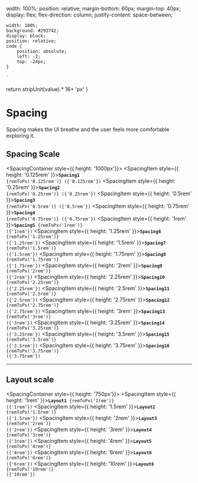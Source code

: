 
  width: 100%;
  position: relative;
  margin-bottom: 60px;
  margin-top: 40px;
  display: flex;
  flex-direction: column;
  justify-content: space-between;
`

    width: 100%;
    background: #293742;
    display: block;
    position: relative;
    code {
        position: absolute;
        left: -2;
        top: -24px;
    }
`

  return stripUnit(value) * 16+ 'px'
}

<Meta title="Foundations/2. Spacing" />

# Spacing

Spacing makes the UI breathe and the user feels more comfortable exploring it.

## Spacing Scale

<SpacingContainer style={{ height: '1000px'}}>
    <SpacingItem style={{ height: '0.125rem' }}><code><b>Spacing1</b> {remToPx('0.125rem')} ({'0.125rem'})</code></SpacingItem>
    <SpacingItem style={{ height: '0.25rem' }}><code><b>Spacing2</b> {remToPx('0.25rem')} ({'0.25rem'})</code></SpacingItem>
    <SpacingItem style={{ height: '0.5rem' }}><code><b>Spacing3</b> {remToPx('0.5rem')} ({'0.5rem'})</code></SpacingItem>
    <SpacingItem style={{ height: '0.75rem' }}><code><b>Spacing4</b> {remToPx('0.75rem')} ({'0.75rem'})</code></SpacingItem>
    <SpacingItem style={{ height: '1rem' }}><code><b>Spacing5</b> {remToPx('1rem')} ({'1rem'})</code></SpacingItem>
    <SpacingItem style={{ height: '1.25rem' }}><code><b>Spacing6</b> {remToPx('1.25rem')} ({'1.25rem'})</code></SpacingItem>
    <SpacingItem style={{ height: '1.5rem' }}><code><b>Spacing7</b> {remToPx('1.5rem')} ({'1.5rem'})</code></SpacingItem>
    <SpacingItem style={{ height: '1.75rem' }}><code><b>Spacing8</b> {remToPx('1.75rem')} ({'1.75rem'})</code></SpacingItem>
    <SpacingItem style={{ height: '2rem' }}><code><b>Spacing9</b> {remToPx('2rem')} ({'2rem'})</code></SpacingItem>
    <SpacingItem style={{ height: '2.25rem' }}><code><b>Spacing10</b> {remToPx('2.25rem')} ({'2.25rem'})</code></SpacingItem>
    <SpacingItem style={{ height: '2.5rem' }}><code><b>Spacing11</b> {remToPx('2.5rem')} ({'2.5rem'})</code></SpacingItem>
    <SpacingItem style={{ height: '2.75rem' }}><code><b>Spacing12</b> {remToPx('2.75rem')} ({'2.75rem'})</code></SpacingItem>
    <SpacingItem style={{ height: '3rem' }}><code><b>Spacing13</b> {remToPx('3rem')} ({'3rem'})</code></SpacingItem>
    <SpacingItem style={{ height: '3.25rem' }}><code><b>Spacing14</b> {remToPx('3.25rem')} ({'3.25rem'})</code></SpacingItem>
    <SpacingItem style={{ height: '3.5rem' }}><code><b>Spacing15</b> {remToPx('3.5rem')} ({'3.5rem'})</code></SpacingItem>
    <SpacingItem style={{ height: '3.75rem' }}><code><b>Spacing16</b> {remToPx('3.75rem')} ({'3.75rem'})</code></SpacingItem>
</SpacingContainer>

---

## Layout scale

<SpacingContainer style={{ height: '750px'}}>
    <SpacingItem style={{ height: '1rem' }}><code><b>Layout1</b> {remToPx('1rem')} ({'1rem'})</code></SpacingItem>
    <SpacingItem style={{ height: '1.5rem' }}><code><b>Layout2</b> {remToPx('1.5rem')} ({'1.5rem'})</code></SpacingItem>
    <SpacingItem style={{ height: '2rem' }}><code><b>Layout3</b> {remToPx('2rem')} ({'2rem'})</code></SpacingItem>
    <SpacingItem style={{ height: '3rem' }}><code><b>Layout4</b> {remToPx('3rem')} ({'3rem'})</code></SpacingItem>
    <SpacingItem style={{ height: '4rem' }}><code><b>Layout5</b> {remToPx('4rem')} ({'4rem'})</code></SpacingItem>
    <SpacingItem style={{ height: '6rem' }}><code><b>Layout6</b> {remToPx('6rem')} ({'6rem'})</code></SpacingItem>
    <SpacingItem style={{ height: '10rem' }}><code><b>Layout6</b> {remToPx('10rem')} ({'10rem'})</code></SpacingItem>
</SpacingContainer>
